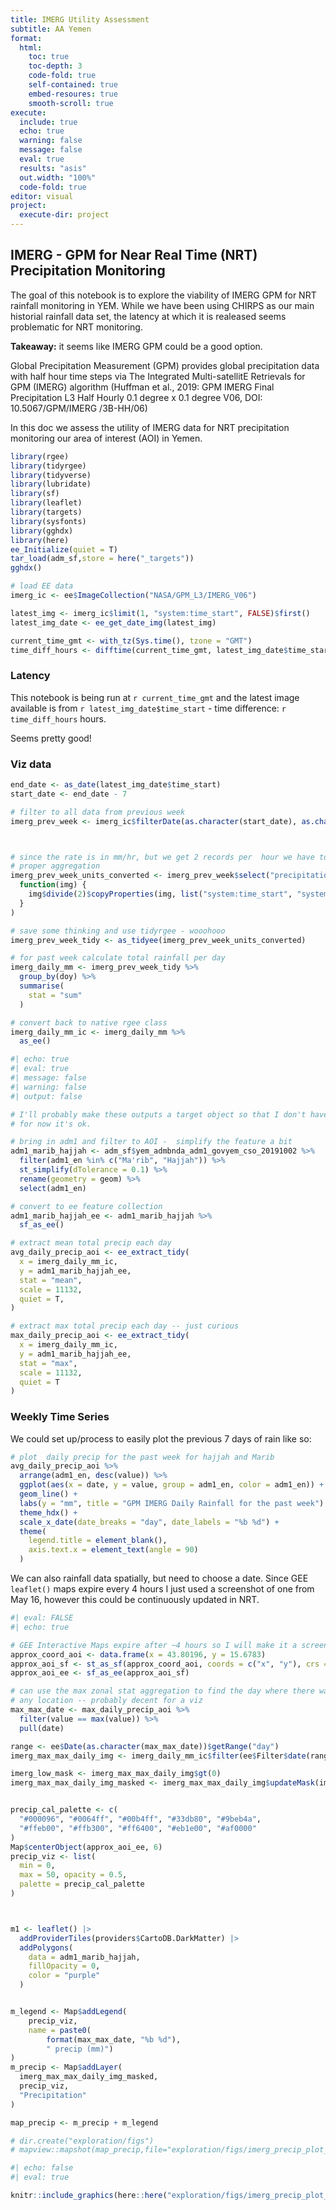 ```yaml
---
title: IMERG Utility Assessment
subtitle: AA Yemen
format:
  html:
    toc: true
    toc-depth: 3
    code-fold: true
    self-contained: true
    embed-resoures: true
    smooth-scroll: true
execute:
  include: true
  echo: true
  warning: false
  message: false
  eval: true
  results: "asis"
  out.width: "100%"
  code-fold: true
editor: visual
project:
  execute-dir: project
---
```


## IMERG - GPM for Near Real Time (NRT) Precipitation Monitoring

The goal of this notebook is to explore the viability of IMERG GPM for NRT rainfall monitoring in YEM. While we have been using CHIRPS as our main historial rainfall data set, the latency at which it is realeased seems problematic for NRT monitoring.

**Takeaway:** it seems like IMERG GPM could be a good option.

Global Precipitation Measurement (GPM) provides global precipitation data with half hour time steps via The Integrated Multi-satellitE Retrievals for GPM (IMERG) algorithm (Huffman et al., 2019: GPM IMERG Final Precipitation L3 Half Hourly 0.1 degree x 0.1 degree V06, DOI: 10.5067/GPM/IMERG /3B-HH/06)

In this doc we assess the utility of IMERG data for NRT precipitation monitoring our area of interest (AOI) in Yemen.

```r
library(rgee)
library(tidyrgee)
library(tidyverse)
library(lubridate)
library(sf)
library(leaflet)
library(targets)
library(sysfonts)
library(gghdx)
library(here)
ee_Initialize(quiet = T)
tar_load(adm_sf,store = here("_targets"))
gghdx()
```

```r
# load EE data
imerg_ic <- ee$ImageCollection("NASA/GPM_L3/IMERG_V06")

latest_img <- imerg_ic$limit(1, "system:time_start", FALSE)$first()
latest_img_date <- ee_get_date_img(latest_img)
```

```r
current_time_gmt <- with_tz(Sys.time(), tzone = "GMT")
time_diff_hours <- difftime(current_time_gmt, latest_img_date$time_start, units = "hours")
```

### Latency

This notebook is being run at `r current_time_gmt` and the latest image available is from `r latest_img_date$time_start` - time difference: `r time_diff_hours` hours.

Seems pretty good!

### Viz data

```r
end_date <- as_date(latest_img_date$time_start)
start_date <- end_date - 7

# filter to all data from previous week
imerg_prev_week <- imerg_ic$filterDate(as.character(start_date), as.character(end_date + 1))



# since the rate is in mm/hr, but we get 2 records per  hour we have to divide by 2 for
# proper aggregation
imerg_prev_week_units_converted <- imerg_prev_week$select("precipitationCal")$map(
  function(img) {
    img$divide(2)$copyProperties(img, list("system:time_start", "system:id"))
  }
)

# save some thinking and use tidyrgee - wooohooo
imerg_prev_week_tidy <- as_tidyee(imerg_prev_week_units_converted)

# for past week calculate total rainfall per day
imerg_daily_mm <- imerg_prev_week_tidy %>%
  group_by(doy) %>%
  summarise(
    stat = "sum"
  )

# convert back to native rgee class
imerg_daily_mm_ic <- imerg_daily_mm %>%
  as_ee()
```

```r
#| echo: true
#| eval: true
#| message: false
#| warning: false
#| output: false

# I'll probably make these outputs a target object so that I don't have to download the data in the notebook
# for now it's ok.

# bring in adm1 and filter to AOI -  simplify the feature a bit
adm1_marib_hajjah <- adm_sf$yem_admbnda_adm1_govyem_cso_20191002 %>%
  filter(adm1_en %in% c("Ma'rib", "Hajjah")) %>%
  st_simplify(dTolerance = 0.1) %>%
  rename(geometry = geom) %>%
  select(adm1_en)

# convert to ee feature collection
adm1_marib_hajjah_ee <- adm1_marib_hajjah %>%
  sf_as_ee()

# extract mean total precip each day
avg_daily_precip_aoi <- ee_extract_tidy(
  x = imerg_daily_mm_ic,
  y = adm1_marib_hajjah_ee,
  stat = "mean",
  scale = 11132,
  quiet = T,
) 

# extract max total precip each day -- just curious
max_daily_precip_aoi <- ee_extract_tidy(
  x = imerg_daily_mm_ic,
  y = adm1_marib_hajjah_ee,
  stat = "max",
  scale = 11132,
  quiet = T
)
```

### Weekly Time Series

We could set up/process to easily plot the previous 7 days of rain like so:

```r
# plot  daily precip for the past week for hajjah and Marib
avg_daily_precip_aoi %>%
  arrange(adm1_en, desc(value)) %>%
  ggplot(aes(x = date, y = value, group = adm1_en, color = adm1_en)) +
  geom_line() +
  labs(y = "mm", title = "GPM IMERG Daily Rainfall for the past week") +
  theme_hdx() +
  scale_x_date(date_breaks = "day", date_labels = "%b %d") +
  theme(
    legend.title = element_blank(),
    axis.text.x = element_text(angle = 90)
  )
```

We can also rainfall data spatially, but need to choose a date. Since GEE `leaflet()` maps expire every 4 hours I just used a screenshot of one from May 16, however this could be continuously updated in NRT.

```r
#| eval: FALSE
#| echo: true

# GEE Interactive Maps expire after ~4 hours so I will make it a screenshot. This is why eval=F
approx_coord_aoi <- data.frame(x = 43.80196, y = 15.6783)
approx_aoi_sf <- st_as_sf(approx_coord_aoi, coords = c("x", "y"), crs = 4326)
approx_aoi_ee <- sf_as_ee(approx_aoi_sf)

# can use the max zonal stat aggregation to find the day where there was the most rain in
# any location -- probably decent for a viz
max_max_date <- max_daily_precip_aoi %>%
  filter(value == max(value)) %>%
  pull(date)

range <- ee$Date(as.character(max_max_date))$getRange("day")
imerg_max_max_daily_img <- imerg_daily_mm_ic$filter(ee$Filter$date(range))$first()

imerg_low_mask <- imerg_max_max_daily_img$gt(0)
imerg_max_max_daily_img_masked <- imerg_max_max_daily_img$updateMask(imerg_low_mask)


precip_cal_palette <- c(
  "#000096", "#0064ff", "#00b4ff", "#33db80", "#9beb4a",
  "#ffeb00", "#ffb300", "#ff6400", "#eb1e00", "#af0000"
)
Map$centerObject(approx_aoi_ee, 6)
precip_viz <- list(
  min = 0,
  max = 50, opacity = 0.5,
  palette = precip_cal_palette
)



m1 <- leaflet() |>
  addProviderTiles(providers$CartoDB.DarkMatter) |>
  addPolygons(
    data = adm1_marib_hajjah,
    fillOpacity = 0,
    color = "purple"
  )


m_legend <- Map$addLegend(
    precip_viz,
    name = paste0(
        format(max_max_date, "%b %d"),
        " precip (mm)")
)
m_precip <- Map$addLayer(
  imerg_max_max_daily_img_masked,
  precip_viz,
  "Precipitation"
)

map_precip <- m_precip + m_legend

# dir.create("exploration/figs")
# mapview::mapshot(map_precip,file="exploration/figs/imerg_precip_plot_may8.png")
```

```r
#| echo: false
#| eval: true

knitr::include_graphics(here::here("exploration/figs/imerg_precip_plot_may8.PNG"), rel_path = F)
```
